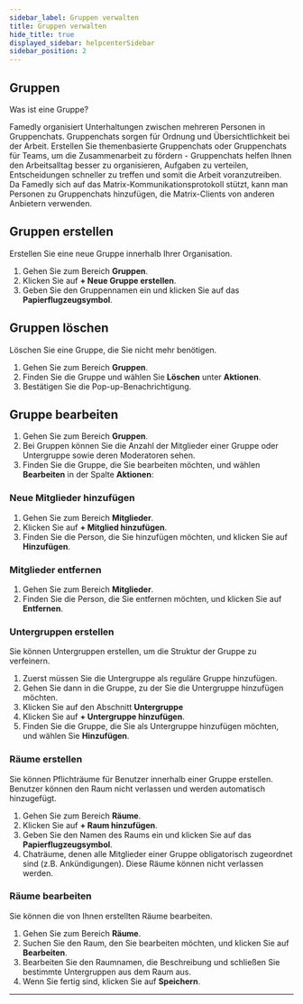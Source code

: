 ```yaml
---
sidebar_label: Gruppen verwalten
title: Gruppen verwalten
hide_title: true
displayed_sidebar: helpcenterSidebar
sidebar_position: 2
---
```



<div class="hero hero--primary">
  <div class="container">
    <h2 class="hero__title">Gruppen</h2>
    <p class="hero__subtitle">Was ist eine Gruppe?</p>
    <p>Famedly organisiert Unterhaltungen zwischen mehreren Personen in Gruppenchats. Gruppenchats sorgen für Ordnung und Übersichtlichkeit bei der Arbeit. Erstellen Sie themenbasierte Gruppenchats oder Gruppenchats für Teams, um die Zusammenarbeit zu fördern - Gruppenchats helfen Ihnen den Arbeitsalltag besser zu organisieren, Aufgaben zu verteilen, Entscheidungen schneller zu treffen und somit die Arbeit voranzutreiben. Da Famedly sich auf das Matrix-Kommunikationsprotokoll stützt, kann man Personen zu Gruppenchats hinzufügen, die Matrix-Clients von anderen Anbietern verwenden.</p>
  </div>
</div>

## Gruppen erstellen

Erstellen Sie eine neue Gruppe innerhalb Ihrer Organisation.

<Tabs>
  <TabItem value="desktop" label="Desktop" default>
  <ol>
    <li>Gehen Sie zum Bereich <b>Gruppen</b>.</li>
    <li>Klicken Sie auf <b>+ Neue Gruppe erstellen</b>.</li>
    <li>Geben Sie den Gruppennamen ein und klicken Sie auf das <b>Papierflugzeugsymbol</b>.</li>
  </ol>
  </TabItem>
</Tabs>

## Gruppen löschen

Löschen Sie eine Gruppe, die Sie nicht mehr benötigen.

<Tabs>
  <TabItem value="desktop" label="Desktop" default>
  <ol>
    <li>Gehen Sie zum Bereich <b>Gruppen</b>.</li>
    <li>Finden Sie die Gruppe und wählen Sie <b>Löschen</b> unter <b>Aktionen</b>.</li>
    <li>Bestätigen Sie die Pop-up-Benachrichtigung.</li>
  </ol>
  </TabItem>
</Tabs>

## Gruppe bearbeiten

<Tabs>
  <TabItem value="desktop" label="Desktop" default>
  <ol>
    <li>Gehen Sie zum Bereich <b>Gruppen</b>.</li>
    <li>Bei Gruppen können Sie die Anzahl der Mitglieder einer Gruppe oder Untergruppe sowie deren Moderatoren sehen.</li>
    <li>Finden Sie die Gruppe, die Sie bearbeiten möchten, und wählen <b>Bearbeiten</b> in der Spalte <b>Aktionen</b>:</li>
  </ol>
  </TabItem>
</Tabs>

### Neue Mitglieder hinzufügen

<Tabs>
  <TabItem value="desktop" label="Desktop" default>
  <ol>
    <li>Gehen Sie zum Bereich <b>Mitglieder</b>.</li>
    <li>Klicken Sie auf <b>+ Mitglied hinzufügen</b>.</li>
    <li>Finden Sie die Person, die Sie hinzufügen möchten, und klicken Sie auf <b>Hinzufügen</b>.</li>
  </ol>
  </TabItem>
</Tabs>

### Mitglieder entfernen

<Tabs>
  <TabItem value="desktop" label="Desktop" default>
  <ol>
    <li>Gehen Sie zum Bereich <b>Mitglieder</b>.</li>
    <li>Finden Sie die Person, die Sie entfernen möchten, und klicken Sie auf <b>Entfernen</b>.</li>
  </ol>
  </TabItem>
</Tabs>

### Untergruppen erstellen

Sie können Untergruppen erstellen, um die Struktur der Gruppe zu verfeinern.

<Tabs>
  <TabItem value="desktop" label="Desktop" default>
  <ol>
    <li>Zuerst müssen Sie die Untergruppe als reguläre Gruppe hinzufügen.</li>
    <li>Gehen Sie dann in die Gruppe, zu der Sie die Untergruppe hinzufügen möchten.</li>
    <li>Klicken Sie auf den Abschnitt <b>Untergruppe</b></li>
    <li>Klicken Sie auf <b>+ Untergruppe hinzufügen</b>.</li>
    <li>Finden Sie die Gruppe, die Sie als Untergruppe hinzufügen möchten, und wählen Sie <b>Hinzufügen</b>.</li>
  </ol>
  </TabItem>
</Tabs>

### Räume erstellen

Sie können Pflichträume für Benutzer innerhalb einer Gruppe erstellen. Benutzer können den Raum nicht verlassen und werden automatisch hinzugefügt.

<Tabs>
  <TabItem value="desktop" label="Desktop" default>
  <ol>
    <li>Gehen Sie zum Bereich <b>Räume</b>.</li>
    <li>Klicken Sie auf <b>+ Raum hinzufügen</b>.</li>
    <li>Geben Sie den Namen des Raums ein und klicken Sie auf das <b>Papierflugzeugsymbol</b>.</li>
    <li>Chaträume, denen alle Mitglieder einer Gruppe obligatorisch zugeordnet sind (z.B. Ankündigungen). Diese Räume können nicht verlassen werden.</li>
  </ol>
  </TabItem>
</Tabs>

### Räume bearbeiten

Sie können die von Ihnen erstellten Räume bearbeiten.

<Tabs>
  <TabItem value="desktop" label="Desktop" default>
  <ol>
    <li>Gehen Sie zum Bereich <b>Räume</b>.</li>
    <li>Suchen Sie den Raum, den Sie bearbeiten möchten, und klicken Sie auf <b>Bearbeiten</b>.</li>
    <li>Bearbeiten Sie den Raumnamen, die Beschreibung und schließen Sie bestimmte Untergruppen aus dem Raum aus.</li>
    <li>Wenn Sie fertig sind, klicken Sie auf <b>Speichern</b>.</li>
  </ol>
  </TabItem>
</Tabs>

---
